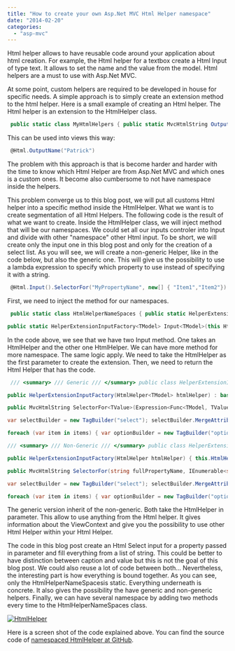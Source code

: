 ```yaml
---
title: "How to create your own Asp.Net MVC Html Helper namespace"
date: "2014-02-20"
categories: 
  - "asp-mvc"
---
```


Html helper allows to have reusable code around your application about html creation. For example, the Html helper for a textbox create a Html Input of type text. It allows to set the name and the value from the model. Html helpers are a must to use with Asp.Net MVC.

At some point, custom helpers are required to be developed in house for specific needs. A simple approach is to simply create an extension method to the html helper. Here is a small example of creating an Html helper. The Html helper is an extension to the HtmlHelper class.


```csharp
 public static class MyHtmlHelpers { public static MvcHtmlString OutputName(this HtmlHelper helper, string name) { return new MvcHtmlString(string.Format("<h1>{0}</h1>",name)); } } 
```

This can be used into views this way:


```csharp
 @Html.OutputName("Patrick") 
```

The problem with this approach is that is become harder and harder with the time to know which Html Helper are from Asp.Net MVC and which ones is a custom ones. It become also cumbersome to not have namespace inside the helpers.

This problem converge us to this blog post, we will put all customs Html helper into a specific method inside the HtmlHelper. What we want is to create segmentation of all Html Helpers. The following code is the result of what we want to create. Inside the HtmlHelper class, we will inject method that will be our namespaces. We could set all our inputs controler into Input and divide with other "namespace" other Html input. To be short, we will create only the input one in this blog post and only for the creation of a select list. As you will see, we will create a non-generic Helper, like in the code below, but also the generic one. This will give us the possibility to use a lambda expression to specify which property to use instead of specifying it with a string.


```csharp
 @Html.Input().SelectorFor("MyPropertyName", new[] { "Item1","Item2"}) @Html.Image()... //And so on. 
```

First, we need to inject the method for our namespaces.


```csharp
 public static class HtmlHelperNameSpaces { public static HelperExtensionInputFactory Input(this HtmlHelper helper) { return new HelperExtensionInputFactory(helper); }

public static HelperExtensionInputFactory<TModel> Input<TModel>(this HtmlHelper<TModel> helper) { return new HelperExtensionInputFactory<TModel>(helper); } } 
```

In the code above, we see that we have two Input method. One takes an HtmlHelper and the other one HtmlHelper. We can have more method for more namespace. The same logic apply. We need to take the HtmlHelper as the first parameter to create the extension. Then, we need to return the Html Helper that has the code.


```csharp
 /// <summary> /// Generic /// </summary> public class HelperExtensionInputFactory<TModel> : HelperExtensionInputFactory { private HtmlHelper<TModel> HtmlHelper { get; set; }

public HelperExtensionInputFactory(HtmlHelper<TModel> htmlHelper) : base(htmlHelper) { HtmlHelper = htmlHelper; }

public MvcHtmlString SelectorFor<TValue>(Expression<Func<TModel, TValue>> property, IEnumerable<string> items) { var meta = ModelMetadata.FromLambdaExpression(property, this.HtmlHelper.ViewData); string fullPropertyName = HtmlHelper.ViewContext.ViewData.TemplateInfo.GetFullHtmlFieldName(ExpressionHelper.GetExpressionText(property));

var selectBuilder = new TagBuilder("select"); selectBuilder.MergeAttribute("name", fullPropertyName); selectBuilder.MergeAttribute("id", fullPropertyName); selectBuilder.MergeAttribute("class", "selector");

foreach (var item in items) { var optionBuilder = new TagBuilder("option"); optionBuilder.MergeAttribute("value", item); optionBuilder.SetInnerText(item); selectBuilder.InnerHtml += optionBuilder.ToString(); } return new MvcHtmlString(selectBuilder.ToString()); } }

/// <summary> /// Non-Generic /// </summary> public class HelperExtensionInputFactory { private HtmlHelper HtmlHelper { get; set; }

public HelperExtensionInputFactory(HtmlHelper htmlHelper) { this.HtmlHelper = htmlHelper; }

public MvcHtmlString SelectorFor(string fullPropertyName, IEnumerable<string> items) {

var selectBuilder = new TagBuilder("select"); selectBuilder.MergeAttribute("name", fullPropertyName); selectBuilder.MergeAttribute("id", fullPropertyName); selectBuilder.MergeAttribute("class", "selector");

foreach (var item in items) { var optionBuilder = new TagBuilder("option"); optionBuilder.MergeAttribute("value", item); optionBuilder.SetInnerText(item); selectBuilder.InnerHtml += optionBuilder.ToString(); } return new MvcHtmlString(selectBuilder.ToString()); } } 
```

The generic version inherit of the non-generic. Both take the HtmlHelper in parameter. This allow to use anything from the Html helper. It gives information about the ViewContext and give you the possibility to use other Html Helper within your Html Helper.

The code in this blog post create an Html Select input for a property passed in parameter and fill everything from a list of string. This could be better to have distinction between caption and value but this is not the goal of this blog post. We could also reuse a lot of code between both... Nevertheless, the interesting part is how everything is bound together. As you can see, only the HtmlHelperNameSpacesis static. Everything underneath is concrete. It also gives the possibility the have generic and non-generic helpers. Finally, we can have several namespace by adding two methods every time to the HtmlHelperNameSpaces class.

[![HtmlHelper](http://patrickdesjardins.com/blog/wp-content/uploads/2014/01/HtmlHelper-400x79.png)](http://patrickdesjardins.com/blog/how-to-create-your-own-asp-net-mvc-html-helper-namespace/htmlhelper)

Here is a screen shot of the code explained above. You can find the source code of [namespaced HtmlHelper at GitHub](https://github.com/MrDesjardins/HtmlHelperExamples).
